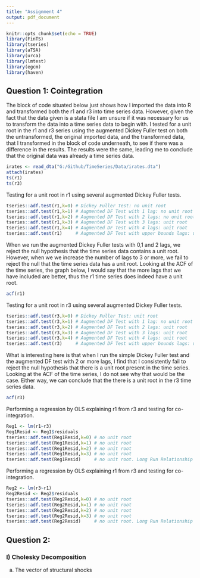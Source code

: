 ```yaml
---
title: "Assignment 4"
output: pdf_document
---
```


```r
knitr::opts_chunk$set(echo = TRUE)
library(FinTS)
library(tseries)
library(aTSA)
library(urca)
library(lmtest)
library(egcm)
library(haven)
```

## Question 1: Cointegration 

The block of code situated below just shows how I imported the data into R and transformed both the r1 and r3 into time series data. However, given the fact that the data given is a stata file I am unsure if it was necessary for us to transform the data into a time series data to begin with. I tested for a unit root in the r1 and r3 series using the augmented Dickey Fuller test on both the untransformed, the original imported data, and the transformed data, that I transformed in the block of code underneath, to see if there was a difference in the results. The results were the same, leading me to conclude that the original data was already a time series data.   

```r
irates <- read_dta("G:/Github/TimeSeries/Data/irates.dta")
attach(irates)
ts(r1)
ts(r3)
```

Testing for a unit root in r1 using several augmented Dickey Fuller tests.
```r
tseries::adf.test(r1,k=0) # Dickey Fuller Test: no unit root
tseries::adf.test(r1,k=1) # Augmented DF Test with 1 lag: no unit root
tseries::adf.test(r1,k=2) # Augmented DF Test with 2 lags: no unit root
tseries::adf.test(r1,k=3) # Augmented DF Test with 3 lags: unit root
tseries::adf.test(r1,k=4) # Augmented DF Test with 4 lags: unit root
tseries::adf.test(r1)     # Augmented DF Test with upper bounds lags: unit root
```

When we run the augmented Dickey Fuller tests with 0,1 and 2 lags, we reject the null hypothesis that the time series data contains a unit root. However, when we we increase the number of lags to 3 or more, we fail to reject the null that the time series data has a unit root. Looking at the ACF of the time series, the graph below, I would say that the more lags that we have included are better, thus the r1 time series does indeed have a unit root.  


```r
acf(r1)
```


Testing for a unit root in r3 using several augmented Dickey Fuller tests.
```r
tseries::adf.test(r3,k=0) # Dickey Fuller Test: unit root
tseries::adf.test(r3,k=1) # Augmented DF Test with 1 lag: no unit root
tseries::adf.test(r3,k=2) # Augmented DF Test with 2 lags: unit root
tseries::adf.test(r3,k=3) # Augmented DF Test with 3 lags: unit root
tseries::adf.test(r3,k=4) # Augmented DF Test with 4 lags: unit root
tseries::adf.test(r3)     # Augmented DF Test with upper bounds lags: unit root
```

What is interesting here is that when I run the simple Dickey Fuller test and the augmented DF test with 2 or more lags, I find that I consistently fail to reject the null hypothesis that there is a unit root present in the time series. Looking at the ACF of the time series, I do not see why that would be the case. Either way, we can conclude that the there is a unit root in the r3 time series data.     


```r
acf(r3)
```

Performing a regression by OLS explaining r1 from r3 and testing for co-integration.

```r
Reg1 <- lm(r1~r3)
Reg1Resid <- Reg1$residuals
tseries::adf.test(Reg1Resid,k=0) # no unit root
tseries::adf.test(Reg1Resid,k=1) # no unit root
tseries::adf.test(Reg1Resid,k=2) # no unit root
tseries::adf.test(Reg1Resid,k=3) # no unit root
tseries::adf.test(Reg1Resid)     # no unit root. Long Run Relationship between r3 and r1. 

```


Performing a regression by OLS explaining r1 from r3 and testing for co-integration.
```r
Reg2 <- lm(r3~r1)
Reg2Resid <- Reg2$residuals
tseries::adf.test(Reg2Resid,k=0) # no unit root
tseries::adf.test(Reg2Resid,k=1) # no unit root
tseries::adf.test(Reg2Resid,k=2) # no unit root
tseries::adf.test(Reg2Resid,k=3) # no unit root
tseries::adf.test(Reg2Resid)     # no unit root. Long Run Relationship between r3 and r1. 
```

## Question 2: 

### I) Cholesky Decomposition

  a. The vector of structural shocks  
